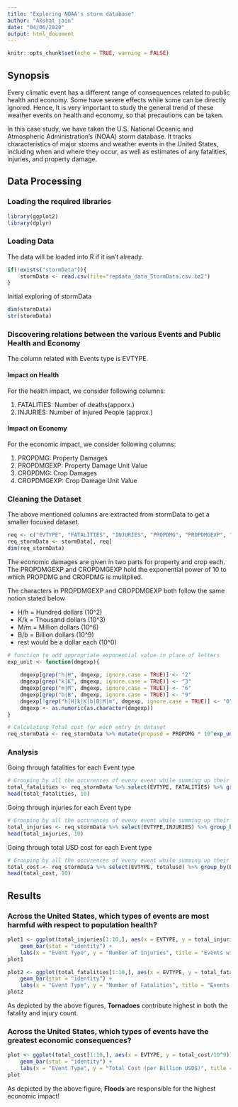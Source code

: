 ```yaml
---
title: "Exploring NOAA's storm database"
author: "Akshat jain"
date: "04/06/2020"
output: html_document
---
```


```r
knitr::opts_chunk$set(echo = TRUE, warning = FALSE)
```

## **Synopsis**

Every climatic event has a different range of consequences related to public health and economy. Some have severe effects while some can be directly ignored. 
Hence, It is very important to study the general trend of these weather events on health and economy, so that precautions can be taken. 

In this case study, we have taken the U.S. National Oceanic and Atmospheric Administration's (NOAA) storm database. It tracks characteristics of major storms and weather events in the United States, including when and where they occur, as well as estimates of any fatalities, injuries, and property damage.

## **Data Processing** 

### Loading the required libraries
```r
library(ggplot2)
library(dplyr)
```

### Loading Data

The data will be loaded into R if it isn't already. 
```r
if(!exists("stormData")){
    stormData <- read.csv(file="repdata_data_StormData.csv.bz2")    
}
```
Initial exploring of stormData 
```r
dim(stormData)
str(stormData)
```

### Discovering relations between the various Events and Public Health and Economy 
The column related with Events type is EVTYPE. 

#### Impact on Health

For the health impact, we consider following columns:  

1. FATALITIES: Number of deaths(apporx.)    
2. INJURIES: Number of Injured People (approx.)

#### Impact on Economy

For the economic impact, we consider following columns:  

1. PROPDMG: Property Damages      
2. PROPDMGEXP: Property Damage Unit Value  
3. CROPDMG: Crop Damages  
4. CROPDMGEXP: Crop Damage Unit Value  

### Cleaning the Dataset

The above mentioned columns are extracted from stormData to get a smaller focused dataset. 
```r
req <- c("EVTYPE", "FATALITIES", "INJURIES", "PROPDMG", "PROPDMGEXP", "CROPDMG", "CROPDMGEXP")
req_stormData <- stormData[, req]
dim(req_stormData)
```

The economic damages are given in two parts for property and crop each. The PROPDMGEXP and CROPDMGEXP hold the exponential power of 10 to which PROPDMG and CROPDMG is mulitplied.  

The characters in PROPDMGEXP and CROPDMGEXP both follow the same notion stated below   

* H/h = Hundred dollars (10^2)    
* K/k = Thousand dollars (10^3)   
* M/m = Million dollars (10^6)  
* B/b = Billion dollars (10^9)  
* rest would be a dollar each (10^0)   

```r

# function to add appropriate exponential value in place of letters
exp_unit <- function(dmgexp){
    
    dmgexp[grep("h|H", dmgexp, ignore.case = TRUE)] <- "2"
    dmgexp[grep("k|K", dmgexp, ignore.case = TRUE)] <- "3"     
    dmgexp[grep("m|M", dmgexp, ignore.case = TRUE)] <- "6"
    dmgexp[grep("b|B", dmgexp, ignore.case = TRUE)] <- "9"
    dmgexp[!grep("h|H|k|K|b|B|M|m", dmgexp, ignore.case = TRUE)] <- "0"
    dmgexp <- as.numeric(as.character(dmgexp))
}

# Calculating Total cost for each entry in dataset
req_stormData <- req_stormData %>% mutate(propusd = PROPDMG * 10^exp_unit(PROPDMGEXP)) %>% mutate(cropusd = CROPDMG * 10^exp_unit(CROPDMGEXP)) %>% mutate(totalusd = cropusd + propusd) 


```


### Analysis

Going through fatalities for each Event type
```r
# Grouping by all the occurences of every event while summing up their fatalities
total_fatalities <- req_stormData %>% select(EVTYPE, FATALITIES) %>% group_by(EVTYPE) %>% summarise(total_fatalities = sum(FATALITIES)) %>% arrange(-total_fatalities)
head(total_fatalities, 10)
```

Going through injuries for each Event type
```r
# Grouping by all the occurences of every event while summing up their injuries
total_injuries <- req_stormData %>% select(EVTYPE,INJURIES) %>% group_by(EVTYPE) %>% summarise(total_injuries = sum(INJURIES)) %>% arrange(-total_injuries)
head(total_injuries, 10)
```

Going through total USD cost for each Event type 
```r
# Grouping by all the occurences of every event while summing up their total cost
total_cost <- req_stormData %>% select(EVTYPE, totalusd) %>% group_by(EVTYPE) %>% summarise(total_cost= sum(totalusd,na.rm = TRUE)) %>% arrange(-total_cost) 
head(total_cost, 10)
```


## **Results** 

### Across the United States, which types of events are most harmful with respect to population health?

```r
plot1 <- ggplot(total_injuries[1:10,], aes(x = EVTYPE, y = total_injuries)) + 
    geom_bar(stat = "identity") + 
    labs(x = "Event Type", y = "Number of Injuries", title = "Events with Highest Injuries")+theme(axis.text=element_text(size=5))
plot1

plot2 <- ggplot(total_fatalities[1:10,], aes(x = EVTYPE, y = total_fatalities)) +
    geom_bar(stat = "identity") + 
    labs(x = "Event Type", y = "Number of Fatalities", title = "Events with Highest Fatalities")+theme(axis.text=element_text(size=5))
plot2
```

As depicted by the above figures, **Tornadoes** contribute highest in both the fatality and injury count.    

### Across the United States, which types of events have the greatest economic consequences?

```r
plot <- ggplot(total_cost[1:10,], aes(x = EVTYPE, y = total_cost/10^9)) +
    geom_bar(stat = "identity") + 
    labs(x = "Event Type", y = "Total Cost (per Billion USD$)", title = "Events with Highest Economic Impact")+theme(axis.text=element_text(size=5))
plot
```

As depicted by the above figure, **Floods** are responsible for the highest economic impact!  

